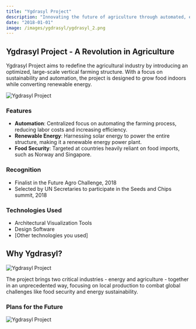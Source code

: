 ```yaml
---
title: "Ygdrasyl Project"
description: "Innovating the future of agriculture through automated, energy-efficient vertical farming solutions."
date: "2018-01-01"
image: /images/ygdrasyl/ygdrasyl_2.png
---
```


## Ygdrasyl Project - A Revolution in Agriculture

Ygdrasyl Project aims to redefine the agricultural industry by introducing an optimized, large-scale vertical farming structure. With a focus on sustainability and automation, the project is designed to grow food indoors while converting renewable energy.

![Ygdrasyl Project](/images/ygdrasyl/ygdrasyl_1.png)

### Features

- **Automation**: Centralized focus on automating the farming process, reducing labor costs and increasing efficiency.
- **Renewable Energy**: Harnessing solar energy to power the entire structure, making it a renewable energy power plant.
- **Food Security**: Targeted at countries heavily reliant on food imports, such as Norway and Singapore.

### Recognition

- Finalist in the Future Agro Challenge, 2018
- Selected by UN Secretaries to participate in the Seeds and Chips summit, 2018

### Technologies Used

- Architectural Visualization Tools
- Design Software
- [Other technologies you used]

## Why Ygdrasyl?

![Ygdrasyl Project](/images/ygdrasyl/ygdrasyl_3.jpeg)

The project brings two critical industries - energy and agriculture - together in an unprecedented way, focusing on local production to combat global challenges like food security and energy sustainability.

### Plans for the Future

![Ygdrasyl Project](/images/ygdrasyl/ygdrasyl_4.jpeg)
